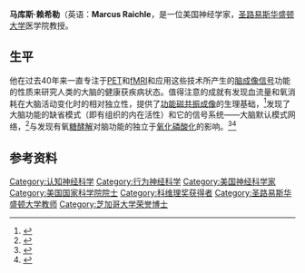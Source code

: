 {{expand|time=2013-10-21T08:08:20+00:00}}
{{refimprove|time=2013-10-21T08:08:20+00:00}}
'''马库斯·赖希勒'''（英语：'''Marcus Raichle'''，{{bd|1937年|3月15日||}}是一位美国神经学家，[[圣路易斯华盛顿大学|圣路易斯华盛顿大学]]医学院教授。

==生平==
他在过去40年来一直专注于[[正电子发射计算机断层扫描|PET]]和[[fMRI|fMRI]]和应用这些技术所产生的[[脑成像信号|脑成像信号]]功能的性质来研究人类的大脑的健康获疾病状态。值得注意的成就有发现血流量和氧消耗在大脑活动变化时的相对独立性，提供了[[功能磁共振成像|功能磁共振成像]]的生理基础，<ref name="Petersen">{{cite journal|last=Petersen|first=SE|coauthors=Fox PT, Posner MI, Mintun M, Raichle ME|title=Positron emission tomographic studies of the cortical anatomy of single-word processing|journal=Nature|year=1988|volume=331|pages=585–589|pmid=3277066|doi=10.1038/331585a0|issue=6157}}</ref>发现了大脑功能的缺省模式（即有组织的内在活性）和它的信号系统——大脑默认模式网络，<ref name="Fox">{{cite journal|last=Fox|first=MD|coauthors=Zhang D, Snyder DZ, Raichle ME|title=The global signal and observed anticorrelated resting state brain networks|journal=J. Neurophysiology|year=2009|volume=101|pages=3270–3283|pmid=19339462|doi=10.1152/jn.90777.2008|issue=6|pmc=2694109}}</ref>与发现有氧[[糖酵解|糖酵解]]对脑功能的独立于[[氧化磷酸化|氧化磷酸化]]的影响。<ref name="Vaishnavi">{{cite journal|last=Vaishnavi|first=SN|coauthors=Vlassenko AG, Rundle MM, Snyder AZ, Mintun MA, Raichle ME|title=Regional aerobic glycolysis in the human brain|journal=PNAS|year=2010|volume=107|pages=17757–17762|pmid=20837536|doi=10.1073/pnas.1010459107|issue=41|pmc=2955101}}</ref><ref name="Vlassenko">{{cite journal|last=Vlassenko|first=AG|coauthors=Vaishnavi SN, Couture L, Sacco D, Shannon BJ, Mac, RH, Morris JC, Raichle ME, Mintun MA|title=Spatial correlation between brain aerobic glycolysis and amyloid-β deposition|journal=PNAS|year=2010|volume=107|pages=17763–17767|pmid=20837517|doi=10.1073/pnas.1010461107|issue=41|pmc=2955133}}</ref>

==参考资料==
{{reflist}}

{{科维理奖获得者}}
{{Authority control}}

{{DEFAULTSORT:Raichle, Marcus E.}}
[[Category:认知神经科学|Category:认知神经科学]]
[[Category:行为神经科学|Category:行为神经科学]]
[[Category:美国神经科学家|Category:美国神经科学家]]
[[Category:美国国家科学院院士|Category:美国国家科学院院士]]
[[Category:科维理奖获得者|Category:科维理奖获得者]]
[[Category:圣路易斯华盛顿大学教师|Category:圣路易斯华盛顿大学教师]]
[[Category:芝加哥大学荣誉博士|Category:芝加哥大学荣誉博士]]